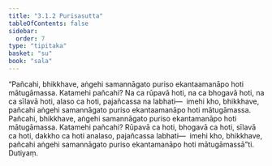 ```yaml
---
title: "3.1.2 Purisasutta"
tableOfContents: false
sidebar:
  order: 7
type: "tipitaka"
basket: "su"
book: "sala"
---
```



<DynamicBreadcrumb />

<Division number="281" book="sala" bookNo="13" page="436">

<Paragraph number="1241" book="sala">
“Pañcahi, bhikkhave, aṅgehi samannāgato puriso ekantaamanāpo hoti mātugāmassa. Katamehi pañcahi? Na ca rūpavā hoti, na ca bhogavā hoti, na ca sīlavā hoti, alaso ca hoti, pajañcassa na labhati—  imehi kho, bhikkhave, pañcahi aṅgehi samannāgato puriso ekantaamanāpo hoti mātugāmassa. Pañcahi, bhikkhave, aṅgehi samannāgato puriso ekantamanāpo hoti mātugāmassa. Katamehi pañcahi? Rūpavā ca hoti, bhogavā ca hoti, sīlavā ca hoti, dakkho ca hoti analaso, pajañcassa labhati—  imehi kho, bhikkhave, pañcahi aṅgehi samannāgato puriso ekantamanāpo hoti mātugāmassā”ti.

</Paragraph>
</Division>

<Paragraph number="1242" type="center" book="sala">
Dutiyaṃ.
</Paragraph>